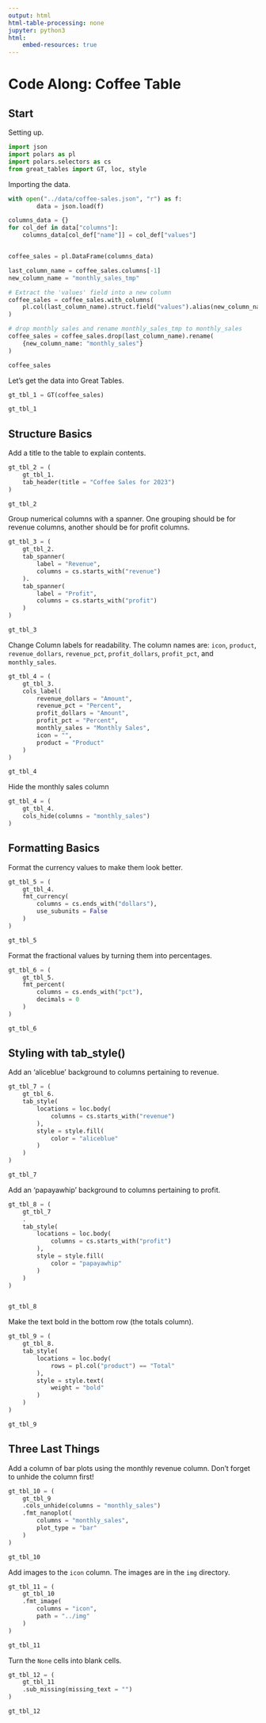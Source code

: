 ```yaml
---
output: html
html-table-processing: none
jupyter: python3
html:
    embed-resources: true
---
```


# Code Along: Coffee Table

## Start

Setting up.

```python
import json
import polars as pl
import polars.selectors as cs
from great_tables import GT, loc, style
```

Importing the data.

```python
with open("../data/coffee-sales.json", "r") as f:
        data = json.load(f)

columns_data = {}
for col_def in data["columns"]:
    columns_data[col_def["name"]] = col_def["values"]


coffee_sales = pl.DataFrame(columns_data)

last_column_name = coffee_sales.columns[-1]
new_column_name = "monthly_sales_tmp"

# Extract the 'values' field into a new column
coffee_sales = coffee_sales.with_columns(
    pl.col(last_column_name).struct.field("values").alias(new_column_name)
)

# drop monthly sales and rename monthly_sales_tmp to monthly_sales
coffee_sales = coffee_sales.drop(last_column_name).rename(
    {new_column_name: "monthly_sales"}
)

coffee_sales
```

Let's get the data into Great Tables.

```python
gt_tbl_1 = GT(coffee_sales)

gt_tbl_1
```

## Structure Basics

Add a title to the table to explain contents.

```python
gt_tbl_2 = (
    gt_tbl_1.
    tab_header(title = "Coffee Sales for 2023")
)

gt_tbl_2
```

Group numerical columns with a spanner. One grouping should be for revenue columns, another should be for profit columns.

```python
gt_tbl_3 = (
    gt_tbl_2.
    tab_spanner(
        label = "Revenue",
        columns = cs.starts_with("revenue")
    ).
    tab_spanner(
        label = "Profit",
        columns = cs.starts_with("profit")
    )
)

gt_tbl_3
```

Change Column labels for readability. The column names are:
`icon`, `product`, `revenue_dollars`, `revenue_pct`, `profit_dollars`, `profit_pct`, and `monthly_sales`.

```python
gt_tbl_4 = (
    gt_tbl_3.
    cols_label(
        revenue_dollars = "Amount",
        revenue_pct = "Percent",
        profit_dollars = "Amount",
        profit_pct = "Percent",
        monthly_sales = "Monthly Sales",
        icon = "",
        product = "Product"
    )
)

gt_tbl_4
```


Hide the monthly sales column 

```python
gt_tbl_4 = (
    gt_tbl_4.
    cols_hide(columns = "monthly_sales")
)
```

## Formatting Basics

Format the currency values to make them look better.

```python
gt_tbl_5 = (
    gt_tbl_4.
    fmt_currency(
        columns = cs.ends_with("dollars"),
        use_subunits = False
    )
)

gt_tbl_5
```

Format the fractional values by turning them into percentages.

```python
gt_tbl_6 = (
    gt_tbl_5.
    fmt_percent(
        columns = cs.ends_with("pct"),
        decimals = 0
    )
)

gt_tbl_6
```

## Styling with tab_style()

Add an 'aliceblue' background to columns pertaining to revenue.

```python
gt_tbl_7 = (
    gt_tbl_6.
    tab_style(
        locations = loc.body(
            columns = cs.starts_with("revenue")
        ),
        style = style.fill(
            color = "aliceblue"
        )
    )
)

gt_tbl_7
```

Add an 'papayawhip' background to columns pertaining to profit.

```python
gt_tbl_8 = (
    gt_tbl_7
    .
    tab_style(
        locations = loc.body(
            columns = cs.starts_with("profit")
        ),
        style = style.fill(
            color = "papayawhip"
        )
    )
)


gt_tbl_8
```

Make the text bold in the bottom row (the totals column).

```python
gt_tbl_9 = (
    gt_tbl_8.
    tab_style(
        locations = loc.body(
            rows = pl.col("product") == "Total"
        ),
        style = style.text(
            weight = "bold"
        )
    )
)

gt_tbl_9
```

## Three Last Things

Add a column of bar plots using the monthly revenue column. Don't forget to unhide the column first!


```python
gt_tbl_10 = (
    gt_tbl_9
    .cols_unhide(columns = "monthly_sales")
    .fmt_nanoplot(
        columns = "monthly_sales",
        plot_type = "bar"
    )
)

gt_tbl_10
```

Add images to the `icon` column. The images are in the `img` directory.

```python
gt_tbl_11 = (
    gt_tbl_10
    .fmt_image(
        columns = "icon",
        path = "../img"
    )
)

gt_tbl_11
```

Turn the `None` cells into blank cells.

```python
gt_tbl_12 = (
    gt_tbl_11
    .sub_missing(missing_text = "")
)

gt_tbl_12
```
